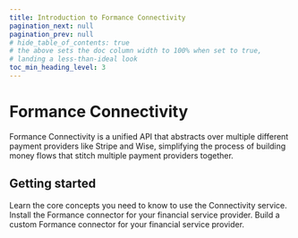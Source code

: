 ```yaml
---
title: Introduction to Formance Connectivity
pagination_next: null
pagination_prev: null
# hide_table_of_contents: true
# the above sets the doc column width to 100% when set to true,
# landing a less-than-ideal look
toc_min_heading_level: 3
---
```


# Formance Connectivity

Formance Connectivity is a unified API that abstracts over multiple different payment providers like Stripe and Wise, simplifying the process of building money flows that stitch multiple payment providers together.

## Getting started

<DocCardGrid>

<DocCard headline="Concepts" cta="Learn Concepts" link="payments-concepts" highlight="true">
    Learn the core concepts you need to know to use the Connectivity service.
</DocCard>

<DocCard headline="Connectors" cta="Install Connectors" link="connectors/" highlight="true">
    Install the Formance connector for your financial service provider.
</DocCard>

<DocCard headline="Framework" cta="Build a Connector" link="connectors/framework" highlight="true">
    Build a custom Formance connector for your financial service provider.
</DocCard>

</DocCardGrid>


